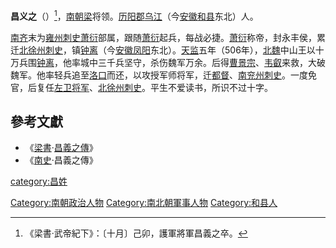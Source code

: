 '''昌义之'''（{{bd|？||523年||}}）<ref>《梁書·武帝紀下》：〔十月〕己卯，護軍將軍昌義之卒。</ref>，[[南朝梁|南朝梁]]将领。[[历阳郡|历阳郡]][[乌江|乌江]]（今[[安徽|安徽]][[和县|和县]]东北）人。

[[南齐|南齐]]末为[[雍州|雍州]][[刺史|刺史]][[萧衍|萧衍]]部属，跟随[[萧衍|萧衍]]起兵，每战必捷。[[萧衍|萧衍]]称帝，封永丰侯，累迁[[北徐州|北徐州]][[刺史|刺史]]，镇[[钟离|钟离]]（今[[安徽|安徽]][[凤阳|凤阳]]东北）。[[天监|天监]]五年（506年），[[北魏|北魏]]中山王以十万兵围[[钟离|钟离]]，他率城中三千兵坚守，杀伤魏军万余。后得[[曹景宗|曹景宗]]、[[韦叡|韦叡]]来救，大破魏军。他率轻兵追至[[洛口|洛口]]而还，以攻授军师将军，迁[[都督|都督]]、[[南兖州|南兖州]][[刺史|刺史]]。一度免官，后复任[[左卫将军|左卫将军]]、[[北徐州|北徐州]][[刺史|刺史]]。平生不爱读书，所识不过十字。

==參考文獻==
*《[[梁書|梁書]]·[[s:梁書/卷18#昌義之|昌義之傳]]》
*《[[南史|南史]]·昌義之傳》
{{南北朝人物小作品}}
[[Category:南朝政治人物|Category:南朝政治人物]]
[[Category:南北朝軍事人物|Category:南北朝軍事人物]]
[[Category:和县人|Category:和县人]]
[[category:昌姓|category:昌姓]]